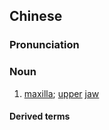 {{also|上颌}}
==Chinese==
{{zh-forms|s=上颌}}

===Pronunciation===
{{zh-pron
|m=shàng頜
|c=soeng6 hap6
|cat=n
}}

===Noun===
{{zh-noun}}

# [[maxilla]]; [[upper]] [[jaw]]

====Derived terms====
{{zh-der|上頜骨}}

{{zh-cat|Anatomy}}